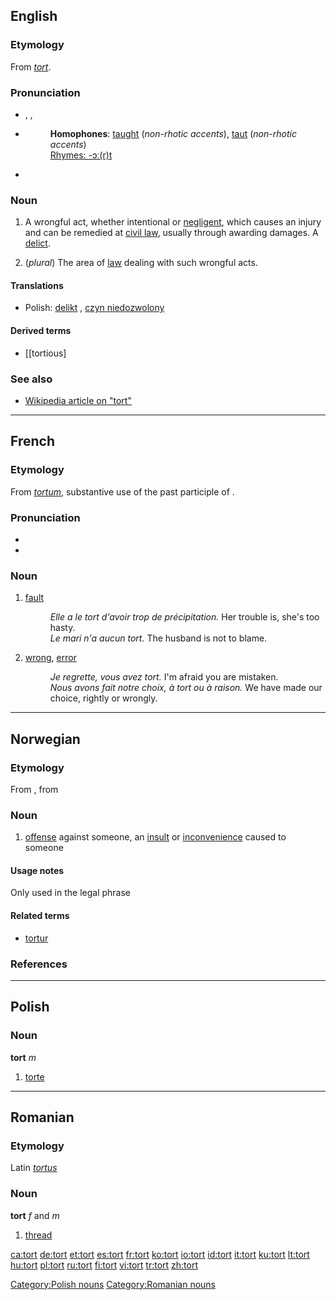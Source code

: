{{also|-tort}}
==English==

===Etymology===
From {{OF.}} ''[[#French|tort]]''.

===Pronunciation===
* {{enPR|tô(r)t}}, {{IPA|/ˈtɔː(r)t/}}, {{SAMPA|/"tO:(r)t/}}
* {{audio|en-us-tort.ogg|Audio (US)}}
*: '''Homophones''': [[taught]] (''non-rhotic accents''), [[taut]] (''non-rhotic accents'')
*: [[Rhymes:English:-ɔː(r)t|Rhymes: -ɔː(r)t]]
* {{audio|en-uk-tort.ogg|Audio (UK)}}

===Noun===
{{wikipedia}}
{{en-noun}}

# {{legal}} A wrongful act, whether intentional or [[negligence|negligent]], which causes an injury and can be remedied at [[civil law]], usually through awarding damages. A [[delict]].
# (''plural'') The area of [[law]] dealing with such wrongful acts.

====Translations====
* Polish: [[delikt]] {{m}}, [[czyn niedozwolony]] {{m}}

====Derived terms====
* [[tortious]

===See also===
* [[w:tort|Wikipedia article on "tort"]]

----

==French==

===Etymology===
From {{L.|fr}} ''[[tortum]]'', substantive use of the past participle of {{term|torqueo|torqueō|twist, turn|lang=la}}.

===Pronunciation===
* {{audio|Fr-tort.ogg|audio}}
* {{IPA|/tɔʀ/|lang=fr}}

===Noun===
{{fr-noun|m}}

# [[fault]]
#: ''Elle a le tort d'avoir trop de précipitation.''  Her trouble is, she's too hasty.
#: ''Le mari n'a aucun tort.''  The husband is not to blame.
# [[wrong]], [[error]]
#: ''Je regrette, vous avez tort.''  I'm afraid you are mistaken.
#: ''Nous avons fait notre choix, à tort ou à raison.''  We have made our choice, rightly or wrongly.

----

==Norwegian==

===Etymology===
From {{F.|no}}, from {{L.|no}} {{term|torquere|lang=la}}

===Noun===
{{no-noun-mu}}

# {{legal|lang=no}} [[offense]] against someone, an [[insult]] or [[inconvenience]] caused to someone

====Usage notes====
Only used in the legal phrase {{term|tort og svie}}

====Related terms====
* [[tortur#Norwegian|tortur]]

===References===
{{R:Dokumentasjonsprosjektet}}

----

==Polish==

===Noun===
'''tort''' ''m''

# [[torte]]

[[Category:Polish nouns]]

----

==Romanian==

===Etymology===
Latin ''[[tortus]]''

===Noun===
'''tort''' ''f'' and ''m''

# [[thread]]

[[Category:Romanian nouns]]

[[ca:tort]]
[[de:tort]]
[[et:tort]]
[[es:tort]]
[[fr:tort]]
[[ko:tort]]
[[io:tort]]
[[id:tort]]
[[it:tort]]
[[ku:tort]]
[[lt:tort]]
[[hu:tort]]
[[pl:tort]]
[[ru:tort]]
[[fi:tort]]
[[vi:tort]]
[[tr:tort]]
[[zh:tort]]